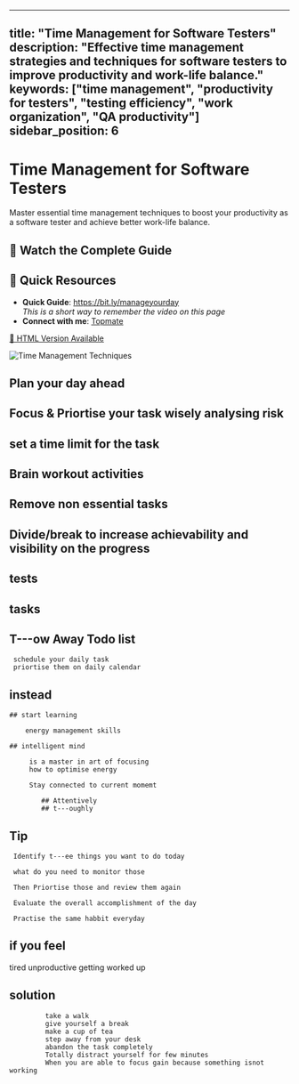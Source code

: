 
---
title: "Time Management for Software Testers"
description: "Effective time management strategies and techniques for software testers to improve productivity and work-life balance."
keywords: ["time management", "productivity for testers", "testing efficiency", "work organization", "QA productivity"]
sidebar_position: 6
---


# Time Management for Software Testers

Master essential time management techniques to boost your productivity as a software tester and achieve better work-life balance.

## 🎥 Watch the Complete Guide

<YouTubeEmbed 
  videoId="1wYUnOddr8o" 
  title="Time Management Tips for Testers" 
/>

## 🎯 Quick Resources
- **Quick Guide**: https://bit.ly/manageyourday  
  *This is a short way to remember the video on this page*
- **Connect with me**: [Topmate](https://topmate.io/gauravkhurana)

[📄 HTML Version Available](https://htmlpreview.github.io/?https://github.com/gauravkhuraana/Testing/blob/main/Time%20Management/Time%20Management%20www.udzial.com.html)

![Time Management Techniques](../../self-mastery/time-management/Time%20Management%20www.udzial.com.png "Time Management Strategies for Testers")

	
## Plan your day ahead
	
## Focus & Priortise your task wisely analysing risk

## set a time limit for the task

## Brain workout activities

## Remove non essential tasks

## Divide/break to increase achievability and visibility on the progress

## tests

## tasks

## T---ow Away Todo list

	 schedule your daily task
	 priortise them on daily calendar

## instead

	## start learning

		energy management skills

	## intelligent mind

		 is a master in art of focusing
		 how to optimise energy

		 Stay connected to current momemt

			## Attentively
			## t---oughly

## Tip

	 Identify t---ee things you want to do today 

	 what do you need to monitor those

	 Then Priortise those and review them again

	 Evaluate the overall accomplishment of the day

	 Practise the same habbit everyday

## if you feel 

tired
unproductive
getting worked up

## solution

			 take a walk
			 give yourself a break
			 make a cup of tea
			 step away from your desk
			 abandon the task completely
			 Totally distract yourself for few minutes
			 When you are able to focus gain because something isnot working
